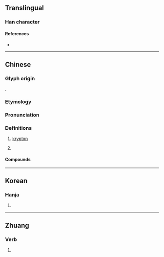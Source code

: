 {{character info}}
==Translingual==

===Han character===
{{Han char|rn=84|rad=气|as=07|sn=11|four=80217|canj=ONJRU|ids=⿹气克}}

====References====
* {{Han ref|kx=0600.011|dkj=17067|hdz=32012.020|uh=6C2A|ud=27690|bh=D5DF|bd=54751}}

----

==Chinese==
{{zh-forms}}
{{zh-wp}}
{{elements|zh|Kr|溴|Br|銣|Rb}}

===Glyph origin===
{{Han compound|气|克|ls=psc|c1=s|t1=air; gas|c2=p|tr2=kè}}.

===Etymology===
{{rfe|zh}}

===Pronunciation===
{{zh-pron
|m=kè
|c=hak1
|mn=tw,xm,zz:khek/qz:khiak
|w=4kheq
|cat=n,v
}}

===Definitions===
{{zh-hanzi}}

# [[krypton]]
# {{lb|zh|video games|informal}} {{zh-short|氪金|to [[pay]] a [[premium]] in a [[freemium]] game}}

====Compounds====
{{zh-der|氪金}}

{{zh-cat|Noble gases}}

----

==Korean==

===Hanja===
{{ko-hanja|hangeul=극|eumhun=|rv=geuk|mr=kŭk|y=kuk}}

# {{rfdef|ko|sort=气07}}

----

==Zhuang==

===Verb===
{{za-head|verb}}

# {{za-sawndip form of|gaek||to become angry; to get upset}}